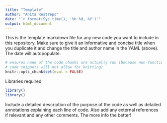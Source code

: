 ```yaml
---
title: "Template"
author: "Anita Restrepo"
date: "`r format(Sys.time(), '%b %d, %Y')`"
output: html_document
---
```

  
  
This is the template markdown file for any new code you want to include in this repository. Make sure to give it an informative and concise title when you duplicate it and change the title and author name in the YAML (above). The date will autopopulate.  
  
```r
# ensures none of the code chunks are actually run (because non-functional
# code snippets will not allow for knitting)
knitr::opts_chunk$set(eval = FALSE)
```
  
Libraries required:  
```r
library()
library()
```


Include a detailed description of the purpose of the code as well as detailed annotations explaining each line of code. Also add any external references if relevant and any other comments. The more info the better!    
  